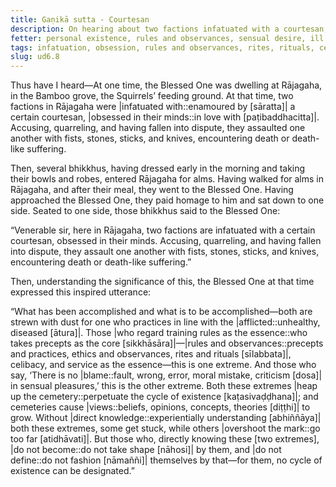 ```yaml
---
title: Gaṇikā sutta - Courtesan
description: On hearing about two factions infatuated with a courtesan, the Buddha expresses an inspired utterance on the extremes - one of taking rules and observances as the essence and the other of seeing no fault in sensual pleasures.
fetter: personal existence, rules and observances, sensual desire, ill will, conceit, ignorance
tags: infatuation, obsession, rules and observances, rites, rituals, celibacy, sensual pleasure, sensual desire, cycle of existence, cemetery, views, directly knowing, ud, ud6
slug: ud6.8
---
```


Thus have I heard—At one time, the Blessed One was dwelling at Rājagaha, in the Bamboo grove, the Squirrels’ feeding ground. At that time, two factions in Rājagaha were |infatuated with::enamoured by [sāratta]| a certain courtesan, |obsessed in their minds::in love with [paṭibaddhacitta]|. Accusing, quarreling, and having fallen into dispute, they assaulted one another with fists, stones, sticks, and knives, encountering death or death-like suffering.

Then, several bhikkhus, having dressed early in the morning and taking their bowls and robes, entered Rājagaha for alms. Having walked for alms in Rājagaha, and after their meal, they went to the Blessed One. Having approached the Blessed One, they paid homage to him and sat down to one side. Seated to one side, those bhikkhus said to the Blessed One:

“Venerable sir, here in Rājagaha, two factions are infatuated with a certain courtesan, obsessed in their minds. Accusing, quarreling, and having fallen into dispute, they assault one another with fists, stones, sticks, and knives, encountering death or death-like suffering.”

Then, understanding the significance of this, the Blessed One at that time expressed this inspired utterance:

“What has been accomplished and what is to be accomplished—both are strewn with dust for one who practices in line with the |afflicted::unhealthy, diseased [ātura]|.
Those |who regard training rules as the essence::who takes precepts as the core [sikkhāsāra]|—|rules and observances::precepts and practices, ethics and observances, rites and rituals [sīlabbata]|, celibacy, and service as the essence—this is one extreme.
And those who say, ‘There is no |blame::fault, wrong, error, moral mistake, criticism [dosa]| in sensual pleasures,’ this is the other extreme.
Both these extremes |heap up the cemetery::perpetuate the cycle of existence [kaṭasivaḍḍhana]|; and cemeteries cause |views::beliefs, opinions, concepts, theories [diṭṭhi]| to grow.
Without |direct knowledge::experientially understanding [abhiññāya]| both these extremes, some get stuck, while others |overshoot the mark::go too far [atidhāvati]|.
But those who, directly knowing these [two extremes], |do not become::do not take shape [nāhosi]| by them, and |do not define::do not fashion [nāmaññi]| themselves by that—for them, no cycle of existence can be designated.”